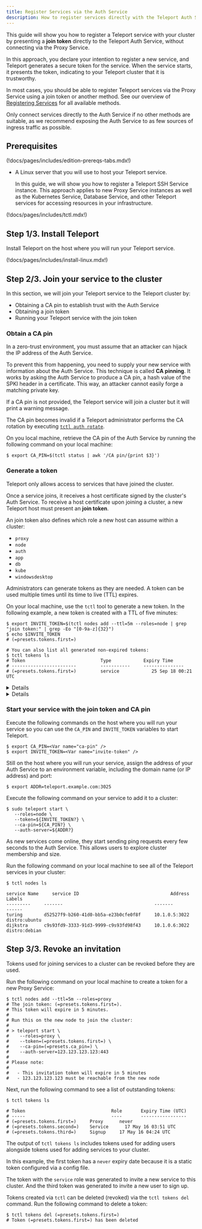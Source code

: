 ```yaml
---
title: Register Services via the Auth Service
description: How to register services directly with the Teleport Auth Service via a join token
---
```


This guide will show you how to register a Teleport service with your cluster by
presenting a **join token** directly to the Teleport Auth Service, without
connecting via the Proxy Service.

In this approach, you declare your intention to register a new service, and
Teleport generates a secure token for the service. When the service starts, it
presents the token, indicating to your Teleport cluster that it is trustworthy.

<Admonition type="warning" title="Before following this guide">

In most cases, you should be able to register Teleport services via the Proxy
Service using a join token or another method. See our overview of [Registering
Services](../registering-services.mdx) for all available methods.

Only connect services directly to the Auth Service if no other methods are
suitable, as we recommend exposing the Auth Service to as few sources of ingress
traffic as possible.

</Admonition>

## Prerequisites

(!docs/pages/includes/edition-prereqs-tabs.mdx!)

- A Linux server that you will use to host your Teleport service. 

  In this guide, we will show you how to register a Teleport SSH Service
  instance. This approach applies to new Proxy Service instances as well as the
  Kubernetes Service, Database Service, and other Teleport services for
  accessing resources in your infrastructure.

(!docs/pages/includes/tctl.mdx!)

## Step 1/3. Install Teleport

Install Teleport on the host where you will run your Teleport service.

(!docs/pages/includes/install-linux.mdx!)

## Step 2/3. Join your service to the cluster

In this section, we will join your Teleport service to the Teleport cluster by:

- Obtaining a CA pin to establish trust with the Auth Service
- Obtaining a join token
- Running your Teleport service with the join token

### Obtain a CA pin

In a zero-trust environment, you must assume that an attacker can hijack the IP
address of the Auth Service.

To prevent this from happening, you need to supply your new service with
information about the Auth Service. This technique is called **CA pinning**. It
works by asking the Auth Service to produce a CA pin, a hash value of the SPKI
header in a certificate. This way, an attacker cannot easily forge a matching
private key.

If a CA pin is not provided, the Teleport service will join a cluster but it
will print a warning message.

<Notice type="warning">

The CA pin becomes invalid if a Teleport administrator performs the CA rotation
by executing [`tctl auth rotate`](../../reference/cli.mdx#tctl-auth-rotate).
    
</Notice>

On you local machine, retrieve the CA pin of the Auth Service <ScopedBlock
scope="cloud"> by running the following command on your local
machine</ScopedBlock>:

```code
$ export CA_PIN=$(tctl status | awk '/CA pin/{print $3}')
```

### Generate a token

Teleport only allows access to services that have joined the cluster.

Once a service joins, it receives a host certificate signed by the cluster's
Auth Service. To receive a host certificate upon joining a cluster, a new
Teleport host must present an **join token**.

An join token also defines which role a new host can assume within a cluster:

- `proxy`
- `node`
- `auth`
- `app`
- `db`
- `kube`
- `windowsdesktop`

Administrators can generate tokens as they are needed. A token can be used
multiple times until its time to live (TTL) expires.

On your local machine, use the `tctl` tool to generate a new token. In the
following example, a new token is created with a TTL of five minutes:

```code
$ export INVITE_TOKEN=$(tctl nodes add --ttl=5m --roles=node | grep "join token:" | grep -Eo "[0-9a-z]{32}")
$ echo $INVITE_TOKEN
# (=presets.tokens.first=)

# You can also list all generated non-expired tokens:
$ tctl tokens ls
# Token                            Type            Expiry Time
# ------------------------         -----------     ---------------
# (=presets.tokens.first=)         service            25 Sep 18 00:21 UTC
```

<Details title="Provide your own token value">

Rather than automatically generating a token, you can create one with a known
value by using the `--token` flag:

```code
$ tctl nodes add --ttl=5m --roles=node,proxy --token=secret-value
# The join token: secret-value
```

The value of `--token` should be cryptographically secure. For example, you can
create an SHA256 hash to reduce the risk that a malicious actor will produce
a token with the same value as yours:

```code
$ head -n 1 /dev/random | sha256sum
```

</Details>

<Details scope={["oss","enterprise"]} title="An insecure alternative: static tokens" scopeOnly={false}>

<Notice type="danger">
Use short-lived tokens instead of long-lived static tokens.
Static tokens are easier to steal, guess, and leak.
</Notice>

Static tokens are defined ahead of time by an administrator and stored in the
Auth Service's config file:

```yaml
# Config section in `/etc/teleport.yaml` file for the auth server
auth_service:
    enabled: true
    tokens:
    # This static token allows new hosts to join the cluster as "proxy" or "node"
    - "proxy,node:secret-token-value"
    # A token can also be stored in a file. In this example the token for adding
    # new auth servers are stored in /path/to/tokenfile
    - "auth:/path/to/tokenfile"
```
</Details>

### Start your service with the join token and CA pin

Execute the following commands on the host where you will run your service so you
can use the `CA_PIN` and `INVITE_TOKEN` variables to start Teleport.

```code
$ export CA_PIN=<Var name="ca-pin" />
$ export INVITE_TOKEN=<Var name="invite-token" />
```

Still on the host where you will run your service, assign the address of your
Auth Service to an environment variable, including the domain name (or IP
address) and port:

```code
$ export ADDR=teleport.example.com:3025
```

Execute the following command on your service to add it to a cluster:

```code
$ sudo teleport start \
   --roles=node \
   --token=${INVITE_TOKEN?} \
   --ca-pin=${CA_PIN?} \
   --auth-server=${ADDR?}
```

As new services come online, they start sending ping requests every few seconds to
the Auth Service. This allows users to explore cluster membership and size.

Run the following command on your local machine to see all of the Teleport services
in your cluster:

```code
$ tctl nodes ls

service Name     service ID                                  Address            Labels
---------     -------                                  -------            ------
turing        d52527f9-b260-41d0-bb5a-e23b0cfe0f8f     10.1.0.5:3022      distro:ubuntu
dijkstra      c9s93fd9-3333-91d3-9999-c9s93fd98f43     10.1.0.6:3022      distro:debian
```

## Step 3/3. Revoke an invitation

Tokens used for joining services to a cluster can be revoked before they are used.

Run the following command on your local machine to create a token for a new
Proxy Service:

```code
$ tctl nodes add --ttl=5m --roles=proxy 
# The join token: (=presets.tokens.first=).
# This token will expire in 5 minutes.
# 
# Run this on the new node to join the cluster:
# 
# > teleport start \
#    --roles=proxy \
#    --token=(=presets.tokens.first=) \
#    --ca-pin=(=presets.ca_pin=) \
#    --auth-server=123.123.123.123:443
# 
# Please note:
# 
#   - This invitation token will expire in 5 minutes
#   - 123.123.123.123 must be reachable from the new node
```

Next, run the following command to see a list of outstanding tokens:

```
$ tctl tokens ls

# Token                                Role       Expiry Time (UTC)
# -----                                ----       -----------------
# (=presets.tokens.first=)     Proxy      never
# (=presets.tokens.second=)    Service      17 May 16 03:51 UTC
# (=presets.tokens.third=)     Signup     17 May 16 04:24 UTC
```

<Admonition type="tip" title="Signup tokens">

The output of `tctl tokens ls` includes tokens used for adding users alongside
tokens used for adding services to your cluster.

</Admonition>

In this example, the first token has a `never` expiry date because it is a
static token configured via a config file.

The token with the `service` role was generated to invite a new service to this
cluster. And the third token was generated to invite a new user to sign up.

Tokens created via `tctl` can be deleted (revoked) via the `tctl tokens del`
command. Run the following command to delete a token:

```code
$ tctl tokens del (=presets.tokens.first=)
# Token (=presets.tokens.first=) has been deleted
```
